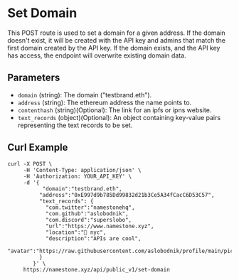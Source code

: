 # Set Domain

This POST route is used to set a domain for a given address. If the domain doesn't exist, it will be created with the API key and admins that match the first domain created by the API key. If the domain exists, and the API key has access, the endpoint will overwrite existing domain data.

## Parameters

- `domain` (string): The domain ("testbrand.eth").
- `address` (string): The ethereum address the name points to.
- `contenthash` (string)(Optional): The link for an ipfs or ipns website.
- `text_records` (object)(Optional): An object containing key-value pairs representing the text records to be set.

## Curl Example

```
curl -X POST \
     -H 'Content-Type: application/json' \
     -H 'Authorization: YOUR_API_KEY' \
     -d '{
           "domain":"testbrand.eth",
          "address":"0xE997d9b785Dd99832d21b3Ce5A34fCacC6D53C57",
          "text_records": {
            "com.twitter":"namestonehq",
            "com.github":"aslobodnik",
            "com.discord":"superslobo",
            "url":"https://www.namestone.xyz",
            "location":"📍 nyc",
            "description":"APIs are cool",
            "avatar":"https://raw.githubusercontent.com/aslobodnik/profile/main/pic.jpeg"
          }
        }' \
     https://namestone.xyz/api/public_v1/set-domain
```
